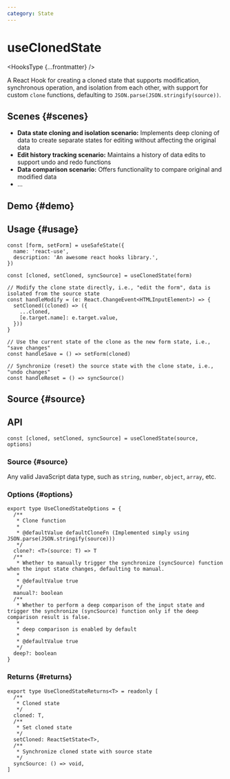 ```yaml
---
category: State
---
```


# useClonedState


<HooksType {...frontmatter} />

A React Hook for creating a cloned state that supports modification, synchronous operation, and isolation from each other, with support for custom `clone` functions, defaulting to `JSON.parse(JSON.stringify(source))`.

## Scenes \{#scenes}

- **Data state cloning and isolation scenario:** Implements deep cloning of data to create separate states for editing without affecting the original data
- **Edit history tracking scenario:** Maintains a history of data edits to support undo and redo functions
- **Data comparison scenario:** Offers functionality to compare original and modified data
- ...

## Demo \{#demo}


<App />

## Usage \{#usage}

```tsx
const [form, setForm] = useSafeState({
  name: 'react-use',
  description: 'An awesome react hooks library.',
})

const [cloned, setCloned, syncSource] = useClonedState(form)

// Modify the clone state directly, i.e., "edit the form", data is isolated from the source state
const handleModify = (e: React.ChangeEvent<HTMLInputElement>) => {
  setCloned((cloned) => ({
    ...cloned,
    [e.target.name]: e.target.value,
  }))
}

// Use the current state of the clone as the new form state, i.e., "save changes"
const handleSave = () => setForm(cloned)

// Synchronize (reset) the source state with the clone state, i.e., "undo changes"
const handleReset = () => syncSource()
```

## Source \{#source}


<Source />

## API

```tsx
const [cloned, setCloned, syncSource] = useClonedState(source, options)
```

### Source \{#source}

Any valid JavaScript data type, such as `string`, `number`, `object`, `array`, etc.

### Options \{#options}

```tsx
export type UseClonedStateOptions = {
  /**
   * Clone function
   *
   * @defaultValue defaultCloneFn (Implemented simply using JSON.parse(JSON.stringify(source)))
   */
  clone?: <T>(source: T) => T
  /**
   * Whether to manually trigger the synchronize (syncSource) function when the input state changes, defaulting to manual.
   *
   * @defaultValue true
   */
  manual?: boolean
  /**
   * Whether to perform a deep comparison of the input state and trigger the synchronize (syncSource) function only if the deep comparison result is false.
   * 
   * deep comparison is enabled by default
   *
   * @defaultValue true
   */
  deep?: boolean
}
```

### Returns \{#returns}

```tsx
export type UseClonedStateReturns<T> = readonly [
  /**
   * Cloned state
   */
  cloned: T,
  /**
   * Set cloned state
   */
  setCloned: ReactSetState<T>,
  /**
   * Synchronize cloned state with source state
   */
  syncSource: () => void,
]
```
